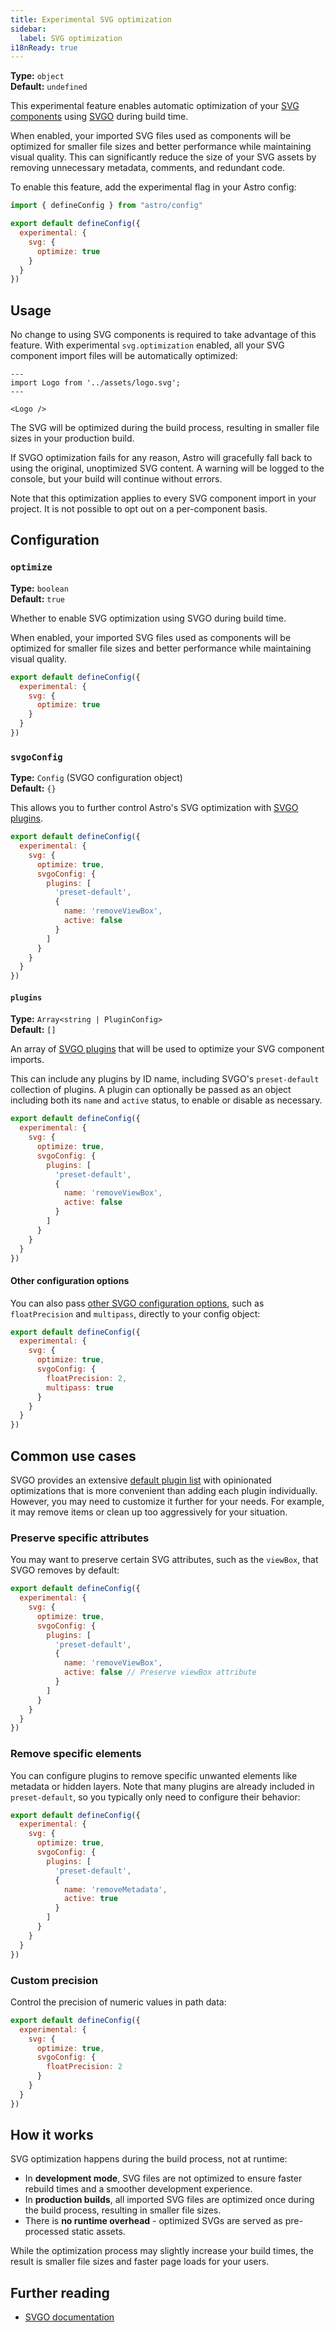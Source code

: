 ```yaml
---
title: Experimental SVG optimization
sidebar:
  label: SVG optimization
i18nReady: true
---
```



<p>

**Type:** `object`<br />
**Default:** `undefined`<br />
<Since v="5.8.0" />
</p>

This experimental feature enables automatic optimization of your [SVG components](/en/guides/images/#svg-components) using [SVGO](https://svgo.dev/) during build time.

When enabled, your imported SVG files used as components will be optimized for smaller file sizes and better performance while maintaining visual quality. This can significantly reduce the size of your SVG assets by removing unnecessary metadata, comments, and redundant code.

To enable this feature, add the experimental flag in your Astro config:

```js title="astro.config.mjs" ins={4-8}
import { defineConfig } from "astro/config"

export default defineConfig({
  experimental: {
    svg: {
      optimize: true
    }
  }
})
```

## Usage

No change to using SVG components is required to take advantage of this feature. With experimental `svg.optimization` enabled, all your SVG component import files will be automatically optimized:

```astro title="src/pages/index.astro"
---
import Logo from '../assets/logo.svg';
---

<Logo />
```

The SVG will be optimized during the build process, resulting in smaller file sizes in your production build.

If SVGO optimization fails for any reason, Astro will gracefully fall back to using the original, unoptimized SVG content. A warning will be logged to the console, but your build will continue without errors.

Note that this optimization applies to every SVG component import in your project. It is not possible to opt out on a per-component basis.

## Configuration

### `optimize`

**Type:** `boolean`<br />
**Default:** `true`

Whether to enable SVG optimization using SVGO during build time.

When enabled, your imported SVG files used as components will be optimized for smaller file sizes and better performance while maintaining visual quality.

```js title="astro.config.mjs"
export default defineConfig({
  experimental: {
    svg: {
      optimize: true
    }
  }
})
```

### `svgoConfig`

**Type:** `Config` (SVGO configuration object)<br />
**Default:** `{}`

This allows you to further control Astro's SVG optimization with [SVGO plugins](https://svgo.dev/docs/plugins/).

```js title="astro.config.mjs"
export default defineConfig({
  experimental: {
    svg: {
      optimize: true,
      svgoConfig: {
        plugins: [
          'preset-default',
          {
            name: 'removeViewBox',
            active: false
          }
        ]
      }
    }
  }
})
```

#### `plugins`

**Type:** `Array<string | PluginConfig>`<br />
**Default:** `[]`

An array of [SVGO plugins](https://svgo.dev/docs/plugins/) that will be used to optimize your SVG component imports.

This can include any plugins by ID name, including SVGO's `preset-default` collection of plugins. A plugin can optionally be passed as an object including both its `name` and `active` status, to enable or disable as necessary.

```js title="astro.config.mjs"
export default defineConfig({
  experimental: {
    svg: {
      optimize: true,
      svgoConfig: {
        plugins: [
          'preset-default',
          {
            name: 'removeViewBox',
            active: false
          }
        ]
      }
    }
  }
})
```

#### Other configuration options

You can also pass [other SVGO configuration options](https://svgo.dev/docs/configuration/), such as `floatPrecision` and `multipass`, directly to your config object:

```js title="astro.config.mjs"
export default defineConfig({
  experimental: {
    svg: {
      optimize: true,
      svgoConfig: {
        floatPrecision: 2,
        multipass: true
      }
    }
  }
})
```

## Common use cases

SVGO provides an extensive [default plugin list](https://svgo.dev/docs/preset-default/) with opinionated optimizations that is more convenient than adding each plugin individually. However, you may need to customize it further for your needs. For example, it may remove items or clean up too aggressively for your situation.

### Preserve specific attributes

You may want to preserve certain SVG attributes, such as the `viewBox`, that SVGO removes by default:

```js title="astro.config.mjs"
export default defineConfig({
  experimental: {
    svg: {
      optimize: true,
      svgoConfig: {
        plugins: [
          'preset-default',
          {
            name: 'removeViewBox',
            active: false // Preserve viewBox attribute
          }
        ]
      }
    }
  }
})
```

### Remove specific elements

You can configure plugins to remove specific unwanted elements like metadata or hidden layers. Note that many plugins are already included in `preset-default`, so you typically only need to configure their behavior:

```js title="astro.config.mjs"
export default defineConfig({
  experimental: {
    svg: {
      optimize: true,
      svgoConfig: {
        plugins: [
          'preset-default',
          {
            name: 'removeMetadata',
            active: true
          }
        ]
      }
    }
  }
})
```

### Custom precision

Control the precision of numeric values in path data:

```js title="astro.config.mjs"
export default defineConfig({
  experimental: {
    svg: {
      optimize: true,
      svgoConfig: {
        floatPrecision: 2
      }
    }
  }
})
```

## How it works

SVG optimization happens during the build process, not at runtime:

- In **development mode**, SVG files are not optimized to ensure faster rebuild times and a smoother development experience.
- In **production builds**, all imported SVG files are optimized once during the build process, resulting in smaller file sizes.
- There is **no runtime overhead** - optimized SVGs are served as pre-processed static assets.

While the optimization process may slightly increase your build times, the result is smaller file sizes and faster page loads for your users.

## Further reading

- [SVGO documentation](https://svgo.dev/)
